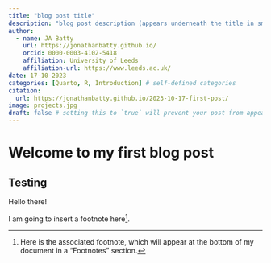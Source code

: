 ```yaml
---
title: "blog post title"
description: "blog post description (appears underneath the title in smaller text) which is included on the listing page"
author:
  - name: JA Batty
    url: https://jonathanbatty.github.io/
    orcid: 0000-0003-4102-5418
    affiliation: University of Leeds
    affiliation-url: https://www.leeds.ac.uk/
date: 17-10-2023
categories: [Quarto, R, Introduction] # self-defined categories
citation: 
  url: https://jonathanbatty.github.io/2023-10-17-first-post/
image: projects.jpg
draft: false # setting this to `true` will prevent your post from appearing on your listing page until you're ready!
---
```


# Welcome to my first blog post

## Testing

Hello there!

I am going to insert a footnote here[^1].

[^1]: Here is the associated footnote, which will appear at the bottom of my document in a "Footnotes" section.